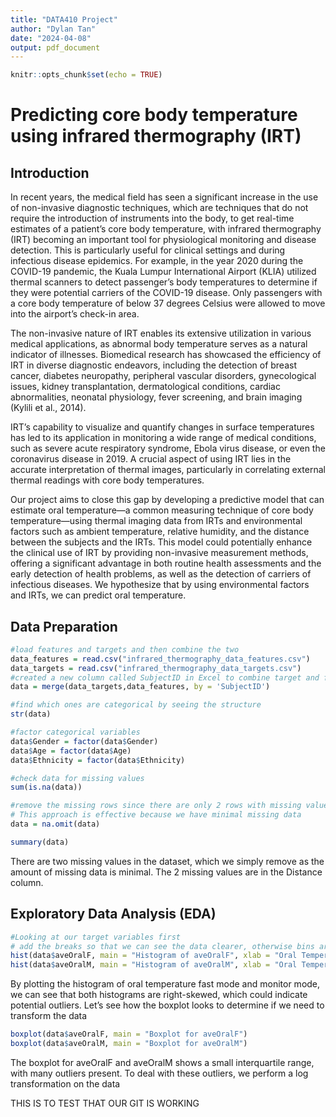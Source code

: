 ```yaml
---
title: "DATA410 Project"
author: "Dylan Tan"
date: "2024-04-08"
output: pdf_document
---
```


```r
knitr::opts_chunk$set(echo = TRUE)
```
# Predicting core body temperature using infrared thermography (IRT) 

## Introduction

In recent years, the medical field has seen a significant increase in the use of non-invasive diagnostic techniques, which are techniques that do not require the introduction of instruments into the body, to get real-time estimates of a patient's core body temperature, with infrared thermography (IRT) becoming an important tool for physiological monitoring and disease detection. This is particularly useful for clinical settings and during infectious disease epidemics. For example, in the year 2020 during the COVID-19 pandemic, the Kuala Lumpur International Airport (KLIA) utilized thermal scanners to detect passenger’s body temperatures to determine if they were potential carriers of the COVID-19 disease. Only passengers with a core body temperature of below 37 degrees Celsius were allowed to move into the airport’s check-in area. 


The non-invasive nature of IRT enables its extensive utilization in various medical applications, as abnormal body temperature serves as a natural indicator of illnesses. Biomedical research has showcased the efficiency of IRT in diverse diagnostic endeavors, including the detection of breast cancer, diabetes neuropathy, peripheral vascular disorders, gynecological issues, kidney transplantation, dermatological conditions, cardiac abnormalities, neonatal physiology, fever screening, and brain imaging (Kylili et al., 2014).


IRT's capability to visualize and quantify changes in surface temperatures has led to its application in monitoring a wide range of medical conditions, such as severe acute respiratory syndrome, Ebola virus disease, or even the  coronavirus disease in 2019.  A crucial aspect of using IRT lies in the accurate interpretation of thermal images, particularly in correlating external thermal readings with core body temperatures. 


Our project aims to close this gap by developing a predictive model that can estimate oral temperature—a common measuring technique of core body temperature—using thermal imaging data from IRTs and environmental factors such as ambient temperature, relative humidity, and the distance between the subjects and the IRTs. This model could potentially enhance the clinical use of IRT by providing non-invasive measurement methods, offering a significant advantage in both routine health assessments and the early detection of health problems, as well as the detection of carriers of infectious diseases. We hypothesize that by using environmental factors and IRTs, we can predict oral temperature.


## Data Preparation
```r
#load features and targets and then combine the two
data_features = read.csv("infrared_thermography_data_features.csv")
data_targets = read.csv("infrared_thermography_data_targets.csv")
#created a new column called SubjectID in Excel to combine target and features and then use by=SubjectID to merge x and y.
data = merge(data_targets,data_features, by = 'SubjectID')

#find which ones are categorical by seeing the structure
str(data)

#factor categorical variables
data$Gender = factor(data$Gender)
data$Age = factor(data$Age)
data$Ethnicity = factor(data$Ethnicity)

#check data for missing values
sum(is.na(data))

#remove the missing rows since there are only 2 rows with missing values at the Distance column so this is an easy dataset to deal with.
# This approach is effective because we have minimal missing data
data = na.omit(data)

summary(data)
```

There are two missing values in the dataset, which we simply remove as the amount of missing data is minimal. The 2 missing values are in the Distance column.


## Exploratory Data Analysis (EDA)
```r
#Looking at our target variables first
# add the breaks so that we can see the data clearer, otherwise bins are too wide to be able to show any useful information
hist(data$aveOralF, main = "Histogram of aveOralF", xlab = "Oral Temperature (Fast Mode)", breaks = 20)
hist(data$aveOralM, main = "Histogram of aveOralM", xlab = "Oral Temperature (Monitor Mode)", breaks = 20)
```
By plotting the histogram of oral temperature fast mode and monitor mode, we can see that both histograms are right-skewed, which could indicate potential outliers. Let's see how the boxplot looks to determine if we need to transform the data

```r
boxplot(data$aveOralF, main = "Boxplot for aveOralF")
boxplot(data$aveOralM, main = "Boxplot for aveOralM")
```

The boxplot for aveOralF and aveOralM shows a small interquartile range, with many outliers present.
To deal with these outliers, we perform a log transformation on the data


THIS IS TO TEST THAT OUR GIT IS WORKING